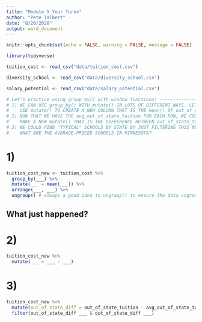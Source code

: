 ```yaml
---
title: "Module 5 Your Turns"
author: "Pete Talbert"
date: "8/20/2020"
output: word_document
---
```


```r
knitr::opts_chunk$set(echo = FALSE, warning = FALSE, message = FALSE)

library(tidyverse)

tuition_cost <- read_csv("data/tuition_cost.csv")

diversity_school <- read_csv("data/diversity_school.csv")

salary_potential <- read_csv("data/salary_potential.csv")


```

```r
# Let's practice using group_by() with window functions! -----------------------------------
# 1) WE CAN USE group_by() WITH mutate() IN LOTS OF DIFFERENT WAYS. LET'S START BY GROUPING BY state, AND RATHER THAN USING summarize(), USE mutate()
#    USE mutate() TO CREATE A NEW COLUMN THAT IS THE mean() OF out_of_state_tuition. ARRANGE BY state AND name. WHAT IS RETURNED? SAVE IT AS A NEW DATAFRAME.
# 2) NOW THAT WE HAVE THE avg_out_of_state_tuition FOR EACH ROW, WE COULD CALCULATE INDIVIDUAL SCHOOLS' DISTANCE FROM THE MEAN.
#    MAKE A NEW mutate() THAT IS THE DIFFERENCE BETWEEN out_of_state_tuition AND avg_out_of_state_tuition.
# 3) WE COULD FIND "TYPICAL" SCHOOLS BY STATE BY JUST FILTERING THIS NEW COLUMN. FILTER IT BY ABOVE OR BELOW THE MEAN BY 1000. 
#    WHAT ARE THE AVERAGE-PRICED SCHOOLS IN MINNESOTA?
```

# 1)

```r
tuition_cost_new <- tuition_cost %>% 
  group_by(___) %>% 
  mutate(___ = mean(___)) %>% 
  arrange(___, ___) %>% 
  ungroup() # always a good idea to ungroup() to ensure the data ungrouped when we don't want it to be for future work/transformations.
```

## What just happened?



# 2)

```r
tuition_cost_new %>% 
  mutate(___ = ___ - ___)
```

# 3)

```r
tuition_cost_new %>% 
  mutate(out_of_state_diff = out_of_state_tuition - avg_out_of_state_tuition) %>% 
  filter(out_of_state_diff ___ & out_of_state_diff ___)
```

